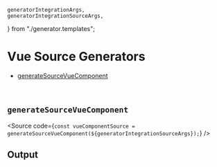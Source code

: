     generatorIntegrationArgs,
    generatorIntegrationSourceArgs,
} from "./generator.templates";

<Meta title="Code Generators/Vue" />

# Vue Source Generators

- [generateSourceVueComponent](#generatesourcevuecomponent)

<br />

## `generateSourceVueComponent`

<Source
    code={`
const vueComponentSource = generateSourceVueComponent(${generatorIntegrationSourceArgs});
`}
/>

## Output

<Source
    dark
    language="html"
    code={generateSourceVueComponent(generatorIntegrationArgs)}
/>
